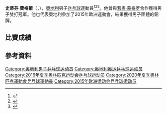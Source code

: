 {{noteTA|G1=Table Tennis}}
{{Infobox 乒乓球
| playername = 史蒂芬·費格爾<br />Stefan Fegerl
| image = Stefan Fegerl Austrian Olympic Team 2016 outfitting 2 crop.jpg
| imagesize = 
| caption =
| fullname = 
| nicknames =
| nationality = {{AUT}}
| residence =
| playingstyle =
| equipment =
| hrank = 19（2017年1月）
| club = 
| birthdate = {{birth date and age|1988|9|12}}
| birthplace = [[奧地利|奧地利]][[格明德_(下奧地利州)|格明德]]
| deathdate =
| deathplace =
| height = {{height|m=1.80}}
| weight = {{weight|kg=62}}
| medaltemplates =
{{MedalSport|男子[[乒乓球|乒乓球]]}}
{{MedalCountry|{{AUT}}}}
{{MedalCompetition|[[世界杯乒乓球賽|世界杯乒乓球賽]]}}
{{MedalBronze|[[2010年世界杯乒乓球賽|2010年 杜拜]]|男子團體}}
{{MedalCompetition|[[歐洲運動會|歐洲運動會]]}}
{{MedalBronze|[[2015年歐洲運動會|2015年 巴庫]]|[[2015年歐洲運動會桌球比賽|男子團體]]}}
{{MedalCompetition|[[歐洲乒乓球錦標賽|歐洲乒乓球錦標賽]]}}
{{MedalGold|[[2015年歐洲乒乓球錦標賽|2015年 葉卡捷琳堡]]|男子雙打}}
{{MedalGold|[[2015年歐洲乒乓球錦標賽|2015年 葉卡捷琳堡]]|男子團體}}
{{MedalBronze|[[2011年歐洲乒乓球錦標賽|2011年 格但斯克-索波特]]|男子團體}}
}}

'''史蒂芬·費格爾'''（{{lang-de|'''Stefan Fegerl'''}}，{{bd|1988年|9月12日|catIdx=Fegerl, Stefan}}），[[奧地利|奧地利]]男子[[乒乓球|乒乓球]]運動員<ref>{{cite web|url=http://www.ittf.com/ittf_stats/stats_per_player.asp?player_id=102697|title=Stats Records - ITTF Statistics|deadurl=yes|archiveurl=https://web.archive.org/web/20151004182120/http://www.ittf.com/ittf_stats/stats_per_player.asp?player_id=102697|archivedate=2015-10-04|accessdate=2016-06-27}}</ref><ref>{{cite web|url=http://www.ittf.com/ittf_ranking/world_ranking_per_name.asp?Siniors=1&Player_ID=102697|title=World ranking Record for FEGERL Stefan (AUT)|deadurl=yes|archiveurl=https://web.archive.org/web/20160304000821/http://www.ittf.com/ittf_ranking/world_ranking_per_name.asp?Siniors=1&Player_ID=102697|archivedate=2016-03-04|accessdate=2016-06-27}}</ref><ref>{{cite web|url=http://www.ittfranking.com/cgi-bin/ttplayer.cgi?number=102697&lang=0&format=detailed|title=FEGERL Stefan (AUT) - ITTF Rankings|accessdate=2016-06-27|archive-date=2014-05-30|archive-url=https://web.archive.org/web/20140530045812/http://www.ittfranking.com/cgi-bin/ttplayer.cgi?number=102697&lang=0&format=detailed|dead-url=no}}</ref>。他曾與[[若奥·蒙泰罗|若奥·蒙泰罗]]合作獲得{{link-de|2015年歐洲乒乓球錦標賽|Tischtennis-Europameisterschaft 2015}}男子雙打冠軍。他也代表奧地利參加了2015年歐洲運動會，結果獲得男子團體的銅牌。

== 比賽成績 ==

== 參考資料 ==
{{reflist}}

{{欧洲乒乓球锦标赛男子双打冠军}}
{{欧洲乒乓球锦标赛男子团体冠军}}

{{Authority control}}
{{DEFAULTSORT:Fegerl, Stefan}}
[[Category:奥地利男子乒乓球运动员|Category:奥地利男子乒乓球运动员]]
[[Category:奥地利奥运乒乓球运动员|Category:奥地利奥运乒乓球运动员]]
[[Category:2016年夏季奥林匹克运动会乒乓球运动员|Category:2016年夏季奥林匹克运动会乒乓球运动员]]
[[Category:2020年夏季奧林匹克運動會乒乓球運動員|Category:2020年夏季奧林匹克運動會乒乓球運動員]]
[[Category:2015年欧洲运动会乒乓球运动员|Category:2015年欧洲运动会乒乓球运动员]]